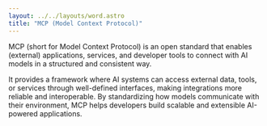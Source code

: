 ---
layout: ../../layouts/word.astro
title: "MCP (Model Context Protocol)"
---
MCP (short for Model Context Protocol) is an open standard that enables (external) applications, services, and developer tools to connect with AI models in a structured and consistent way.

It provides a framework where AI systems can access external data, tools, or services through well-defined interfaces, making integrations more reliable and interoperable. By standardizing how models communicate with their environment, MCP helps developers build scalable and extensible AI-powered applications.
